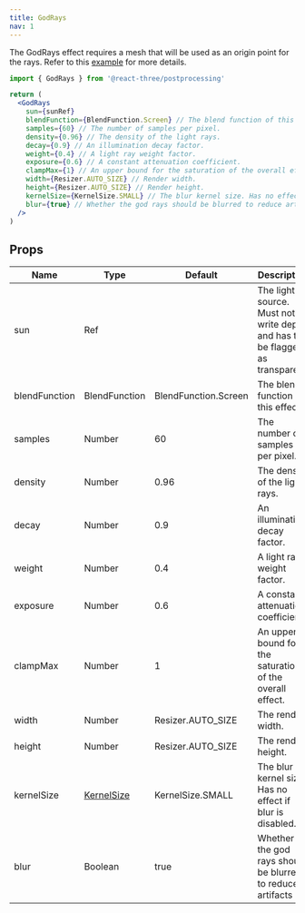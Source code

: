 ```yaml
---
title: GodRays
nav: 1
---
```


The GodRays effect requires a mesh that will be used as an origin point for the rays. Refer to this [example](https://github.com/react-spring/@react-three/postprocessing/tree/master/examples/take-control) for more details.

```jsx
import { GodRays } from '@react-three/postprocessing'

return (
  <GodRays
    sun={sunRef}
    blendFunction={BlendFunction.Screen} // The blend function of this effect.
    samples={60} // The number of samples per pixel.
    density={0.96} // The density of the light rays.
    decay={0.9} // An illumination decay factor.
    weight={0.4} // A light ray weight factor.
    exposure={0.6} // A constant attenuation coefficient.
    clampMax={1} // An upper bound for the saturation of the overall effect.
    width={Resizer.AUTO_SIZE} // Render width.
    height={Resizer.AUTO_SIZE} // Render height.
    kernelSize={KernelSize.SMALL} // The blur kernel size. Has no effect if blur is disabled.
    blur={true} // Whether the god rays should be blurred to reduce artifacts.
  />
)
```

## Props

| Name | Type | Default | Description |
| ------------- | ------------------------------------------------------------------------------------------------------------------ | -------------------- | ---------------------------------------------------------------------------- |
| sun | Ref | | The light source. Must not write depth and has to be flagged as transparent. |
| blendFunction | BlendFunction | BlendFunction.Screen | The blend function of this effect. |
| samples | Number | 60 | The number of samples per pixel. |
| density | Number | 0.96 | The density of the light rays. |
| decay | Number | 0.9 | An illumination decay factor. |
| weight | Number | 0.4 | A light ray weight factor. |
| exposure | Number | 0.6 | A constant attenuation coefficient. |
| clampMax | Number | 1 | An upper bound for the saturation of the overall effect. |
| width | Number | Resizer.AUTO_SIZE | The render width. |
| height | Number | Resizer.AUTO_SIZE | The render height. |
| kernelSize | [KernelSize](https://vanruesc.github.io/postprocessing/public/docs/variable/index.html#static-variable-KernelSize) | KernelSize.SMALL | The blur kernel size. Has no effect if blur is disabled. |
| blur | Boolean | true | Whether the god rays should be blurred to reduce artifacts |
